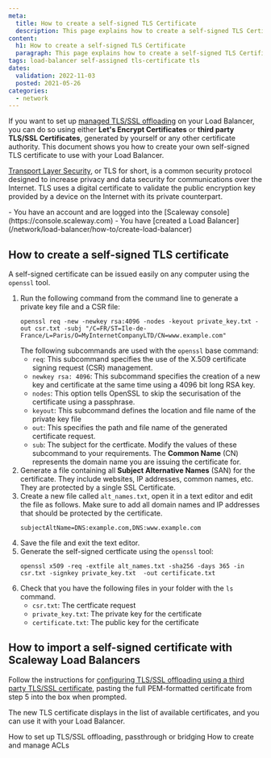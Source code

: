 ```yaml
---
meta:
  title: How to create a self-signed TLS Certificate
  description: This page explains how to create a self-signed TLS Certificate
content:
  h1: How to create a self-signed TLS Certificate
  paragraph: This page explains how to create a self-signed TLS Certificate
tags: load-balancer self-assigned tls-certificate tls 
dates:
  validation: 2022-11-03
  posted: 2021-05-26
categories:
  - network
---
```


If you want to set up [managed TLS/SSL offloading](/network/load-balancer/how-to/setup-ssl-offloading/) on your Load Balancer, you can do so using either **Let's Encrypt Certificates** or **third party TLS/SSL Certificates**, generated by yourself or any other certificate authority. This document shows you how to create your own self-signed TLS certificate to use with your Load Balancer.

[Transport Layer Security](https://en.wikipedia.org/wiki/Transport_Layer_Security), or TLS for short, is a common security protocol designed to increase privacy and data security for communications over the Internet. TLS uses a digital certificate to validate the public encryption key provided by a device on the Internet with its private counterpart.

<Message type="requirement">
  - You have an account and are logged into the [Scaleway console](https://console.scaleway.com) 
  - You have [created a Load Balancer](/network/load-balancer/how-to/create-load-balancer)
</Message>

## How to create a self-signed TLS certificate

A self-signed certificate can be issued easily on any computer using the `openssl` tool.

1. Run the following command from the command line to generate a private key file and a CSR file:
    ```
    openssl req -new -newkey rsa:4096 -nodes -keyout private_key.txt -out csr.txt -subj "/C=FR/ST=Ile-de-France/L=Paris/O=MyInternetCompanyLTD/CN=www.example.com"
    ```
    The following subcommands are used with the `openssl` base command:
    - `req`: This subcommand specifies the use of the X.509 certificate signing request (CSR) management.
    - `newkey rsa: 4096`:  This subcommand specifies the creation of a new key and certificate at the same time using a 4096 bit long RSA key.
    - `nodes`: This option tells OpenSSL to skip the securisation of the certificate using a passphrase.
    - `keyout`: This subcommand defines the location and file name of the private key file
    - `out`: This specifies the path and file name of the generated certificate request.
    - `sub`: The subject for the certficate. Modify the values of these subcommand to your requirements. The **Common Name** (CN) represents the domain name you are issuing the certificate for.
2. Generate a file containing all **Subject Alternative Names** (SAN) for the certificate. They include websites, IP addresses, common names, etc. They are protected by a single SSL Certificate. 
3. Create a new file called `alt_names.txt`, open it in a text editor and edit the file as follows. Make sure to add all domain names and IP addresses that should be protected by the certificate.
    ```
    subjectAltName=DNS:example.com,DNS:www.example.com
    ```
4. Save the file and exit the text editor.
5. Generate the self-signed certficate using the `openssl` tool:
    ```
    openssl x509 -req -extfile alt_names.txt -sha256 -days 365 -in csr.txt -signkey private_key.txt  -out certificate.txt
    ```
6. Check that you have the following files in your folder with the `ls` command.
    - `csr.txt`: The certficate request
    - `private_key.txt`: The private key for the certificate
    - `certificate.txt`: The public key for the certificate

## How to import a self-signed certificate with Scaleway Load Balancers

Follow the instructions for [configuring TLS/SSL offloading using a third party TLS/SSL certificate](/network/load-balancer/how-to/setup-ssl-offloading/#how-to-configure-tlsssl-offloading-using-a-third-party-tlsssl-certificate), pasting the full PEM-formatted certificate from step 5 into the box when prompted.

The new TLS certificate displays in the list of available certificates, and you can use it with your Load Balancer.
<Lightbox src="scaleway-create-self-certificate.webp" />	



<Navigation title="See Also">
  <PreviousButton to="/network/load-balancer/how-to/setup-ssl-offloading/">How to set up TLS/SSL offloading, passthrough or bridging</PreviousButton>
  <NextButton to="/network/load-balancer/how-to/create-manage-acls/">How to create and manage ACLs</NextButton>
</Navigation>
